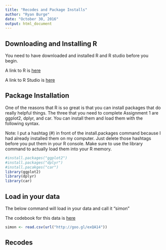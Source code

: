 ```yaml
---
title: "Recodes and Package Installs"
author: "Ryan Burge"
date: "October 30, 2016"
output: html_document
---
```



## Downloading and Installing R

You need to have downloaded and installed R and R studio before you begin.

A link to R is [here](https://cran.r-project.org/bin/windows/base/)

A link to R Studio is [here](https://www.rstudio.com/products/rstudio/download/)

## Package Installation

One of the reasons that R is so great is that you can install packages that do really helpful things. The three that you need to complete Assignment 1 are ggplot2, dplyr, and car. You can install them and load them with the following syntax. 

Note: I put a hashtag (#) in front of the install.packages command because I had already installed them on my computer. Just delete those hashtags before you put them in your R console. Make sure to use the library command to actually load them into your R memory. 

```r
#install.packages("ggplot2")
#install.packages("dplyr")
#install.pacakges("car")
library(ggplot2)
library(dplyr)
library(car)
```

## Load in your data

The below command will load in your data and call it "simon"

The codebook for this data is [here](http://opensiuc.lib.siu.edu/cgi/viewcontent.cgi?article=1010&context=ppi_statepolls)

```r
simon <- read.csv(url("http://goo.gl/exQA14"))
```

## Recodes
